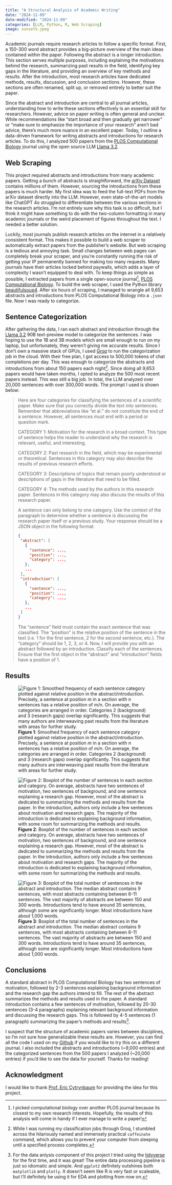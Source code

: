 ```yaml
---
title: "A Structural Analysis of Academic Writing"
date: "2024-11-09"
date-modified: "2024-11-09"
categories: [LLM, Python, R, Web Scraping]
image: sunset5.jpeg
---
```


Academic journals require research articles to follow a specific format. First, a 150-300 word abstract provides a big-picture overview of the main ideas contained within the paper. Following the abstract is a longer introduction. This section serves multiple purposes, including explaining the motivations behind the research, summarizing past results in the field, identifying key gaps in the literature, and providing an overview of key methods and results. After the introduction, most research articles have dedicated methods, results, discussion, and conclusion sections. However, these sections are often renamed, split up, or removed entirely to better suit the paper.

Since the abstract and introduction are central to all journal articles, understanding how to write these sections effectively is an essential skill for researchers. However, advice on paper writing is often general and unclear. While recommendations like "start broad and then gradually get narrower" or "make sure to emphasize the importance of your research" aren't bad advice, there's much more nuance in an excellent paper. Today, I outline a data-driven framework for writing abstracts and introductions for research articles. To do this, I analyzed 500 papers from the [PLOS Computational Biology](https://journals.plos.org/ploscompbiol/) journal using the open source LLM [Llama 3.2](https://www.llama.com/). 

## Web Scraping

This project required abstracts and introductions from many academic papers. Getting a bunch of abstracts is straightforward, the [arXiv Dataset](https://www.kaggle.com/datasets/Cornell-University/arxiv) contains millions of them. However, sourcing the introductions from these papers is much harder. My first idea was to feed the full-text PDFs from the arXiv dataset directly into the LLM. However, even state-of-the-art models like ChatGPT 4o struggled to differentiate between the various sections in the research articles. I'm not entirely sure why this task is so difficult, but I think it might have something to do with the two-column formatting in many academic journals or the weird placement of figures throughout the text. I needed a better solution.

Luckily, most journals publish research articles on the internet in a relatively consistent format. This makes it possible to build a web scraper to automatically extract papers from the publisher's website. But web scraping is a tedious and annoying task. Small changes between web pages can completely break your scraper, and you're constantly running the risk of getting your IP permanently banned for making too many requests. Many journals have their articles locked behind paywalls, which adds a layer of complexity I wasn't equipped to deal with. To keep things as simple as possible, I extracted papers from a single open-source journal[^1], [PLOS Computational Biology](https://journals.plos.org/ploscompbiol/). To build the web scraper, I used the Python library [beautifulsoup4](https://pypi.org/project/beautifulsoup4/). After six hours of scraping, I managed to wrangle all 9,653 abstracts and introductions from PLOS Computational Biology into a `.json` file. Now I was ready to categorize.

[^1]: I picked computational biology over another PLOS journal because its closest to my own research interests. Hopefully, the results of this analysis will come in handy if I ever manage to write a paper!

## Sentence Categorization

After gathering the data, I ran each abstract and introduction through the [Llama 3.2](https://www.llama.com/) 90B text-preview model to categorize the sentences. I was hoping to use the 1B and 3B models which are small enough to run on my laptop, but unfortunately, they weren't giving me accurate results. Since I don't own a massive stack of GPUs, I used [Groq](https://groq.com/) to run the categorization job in the cloud. With their free plan, I got access to 500,000 tokens of chat completions per day. This was enough to categorize the abstracts and introductions from about 150 papers each night[^2]. Since doing all 9,653 papers would have taken months, I opted to analyze the 500 most recent papers instead. This was still a big job. In total, the LLM analyzed over 20,000 sentences with over 300,000 words. The prompt I used is shown below: 

>Here are four categories for classifying the sentences of a scientific paper. Make sure that you correctly divide the text into sentences. Remember that abbreviations like "et al." do not constitute the end of a sentence. However, all sentences must end with a period or question mark.
>
>CATEGORY 1: Motivation for the research in a broad context. This type of sentence helps the reader to understand why the research is relevant, useful, and interesting.
>
>CATEGORY 2: Past research in the field, which may be experimental or theoretical. Sentences in this category may also describe the results of previous research efforts.
>
>CATEGORY 3: Descriptions of topics that remain poorly understood or descriptions of gaps in the literature that need to be filled.
>
>CATEGORY 4: The methods used by the authors in this research paper. Sentences in this category may also discuss the results of this research paper.
>
>A sentence can only belong to one category. Use the context of the paragraph to determine whether a sentence is discussing the research paper itself or a previous study. Your response should be a JSON object in the following format:
>
>```json
>{
>  "abstract": [
>    {
>      "sentence": ...,
>      "position": ...,
>      "category": ...,
>    },
>    ...
>  ],
>  "introduction": [
>    {
>      "sentence": ...,
>      "position": ...,
>      "category": ...,
>    },
>    ...
>  ]
>}
>```
>
>
>The "sentence" field must contain the exact sentence that was classified. The "position" is the relative position of the sentence in the text (i.e. 1 for the first sentence, 2 for the second sentence, etc.). The "category" should be 1, 2, 3, or 4. Now, I will provide you with an abstract followed by an introduction. Classify each of the sentences. Ensure that the first object in the "abstract" and "introduction" fields have a position of 1.

[^2]: While I was running my classification jobs through Groq, I stumbled across the hilariously named and immensely practical `caffeinate` command, which allows you to prevent your computer from sleeping until a specified process completes.

## Results

![**Figure 1**: Smoothed frequency of each sentence category plotted against relative position in the abstract/introduction. Precisely, a sentence at position $m$ in a section with $n$ sentences has a relative position of $m/n$. On average, the categories are arranged in order. Categories 2 (background) and 3 (research gaps) overlap significantly. This suggests that many authors are interweaving past results from the literature with areas for further study.](category-kde.png)

![**Figure 2**: Boxplot of the number of sentences in each section and category. On average, abstracts have two sentences of motivation, two sentences of background, and one sentence explaining a research gap. However, most of the abstract is dedicated to summarizing the methods and results from the paper. In the introduction, authors only include a few sentences about motivation and research gaps. The majority of the introduction is dedicated to explaining background information, with some room for summarizing the methods and results. ](category-count.png)


![**Figure 3**: Boxplot of the total number of sentences in the abstract and introduction. The median abstract contains 9 sentences, with most abstracts containing between 6-11 sentences. The vast majority of abstracts are between 150 and 300 words. Introductions tend to have around 35 sentences, although some are significantly longer. Most introductions have about 1,000 words.](section-count.png)

[^3]: For the data anlysis component of this project I tried using the [tidyverse](https://www.tidyverse.org/) for the first time, and it was great! The entire data processing pipeline is just so idiomatic and simple. And `ggplot2` definitely outshines both `matplotlib` and `plotly`. It doesn't seem like R is very fast or scaleable, but I'll definitely be using it for EDA and plotting from now on.

## Conclusions

A standard abstract in PLOS Computational Biology has two sentences of motivation, followed by 2-3 sentences explaining background information and the research gap the authors intend to fill. The rest of the abstract summarizes the methods and results used in the paper. A standard introduction contains a few sentences of motivation, followed by 20-30 sentences (3-4 paragraphs) explaining relevant background information and discussing the research gaps. This is followed by 4-5 sentences (1 paragraph) summarizing the paper's methods and results[^3].

I suspect that the structure of academic papers varies between disciplines, so I'm not sure how generalizable these results are. However, you can find all the code I used on my [Github](https://github.com/rileywheadon/paper-analysis) if you would like to try this on a different journal. I also included the abstracts and introductions (~9,000 entries) and the categorized sentences from the 500 papers I analyzed (~20,000 entries) if you'd like to see the data for yourself. Thanks for reading!

## Acknowledgment

I would like to thank [Prof. Eric Cytrynbaum](https://personal.math.ubc.ca/~cytryn/index.shtml) for providing the idea for this project. 
